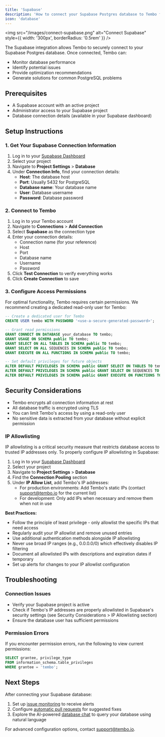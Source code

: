 ```yaml
---
title: 'Supabase'
description: 'How to connect your Supabase Postgres database to Tembo for AI-powered monitoring, optimization, and issue resolution.'
icon: 'database'
---
```


<img
	src="/images/connect-supabase.png"
	alt="Connect Supabase"
	style={{ width: '300px', borderRadius: '0.5rem' }}
/>

The Supabase integration allows Tembo to securely connect to your Supabase Postgres database. Once connected, Tembo can:

- Monitor database performance
- Identify potential issues
- Provide optimization recommendations
- Generate solutions for common PostgreSQL problems

## Prerequisites

- A Supabase account with an active project
- Administrator access to your Supabase project
- Database connection details (available in your Supabase dashboard)

## Setup Instructions

### 1. Get Your Supabase Connection Information

1. Log in to your [Supabase Dashboard](https://app.supabase.io/)
2. Select your project
3. Navigate to **Project Settings** > **Database**
4. Under **Connection Info**, find your connection details:
   - **Host**: The database host
   - **Port**: Usually 5432 for PostgreSQL
   - **Database name**: Your database name
   - **User**: Database username
   - **Password**: Database password

### 2. Connect to Tembo

1. Log in to your Tembo account
2. Navigate to **Connections** > **Add Connection**
3. Select **Supabase** as the connection type
4. Enter your connection details:
   - Connection name (for your reference)
   - Host
   - Port
   - Database name
   - Username
   - Password
5. Click **Test Connection** to verify everything works
6. Click **Create Connection** to save

### 3. Configure Access Permissions

For optimal functionality, Tembo requires certain permissions. We recommend creating a dedicated read-only user for Tembo:

```sql
-- Create a dedicated user for Tembo
CREATE USER tembo WITH PASSWORD '<use-a-secure-generated-password>';

-- Grant read permissions
GRANT CONNECT ON DATABASE your_database TO tembo;
GRANT USAGE ON SCHEMA public TO tembo;
GRANT SELECT ON ALL TABLES IN SCHEMA public TO tembo;
GRANT SELECT ON ALL SEQUENCES IN SCHEMA public TO tembo;
GRANT EXECUTE ON ALL FUNCTIONS IN SCHEMA public TO tembo;

-- Set default privileges for future objects
ALTER DEFAULT PRIVILEGES IN SCHEMA public GRANT SELECT ON TABLES TO tembo;
ALTER DEFAULT PRIVILEGES IN SCHEMA public GRANT SELECT ON SEQUENCES TO tembo;
ALTER DEFAULT PRIVILEGES IN SCHEMA public GRANT EXECUTE ON FUNCTIONS TO tembo;
```

## Security Considerations

- Tembo encrypts all connection information at rest
- All database traffic is encrypted using TLS
- You can limit Tembo's access by using a read-only user
- No sensitive data is extracted from your database without explicit permission

### IP Allowlisting

IP allowlisting is a critical security measure that restricts database access to trusted IP addresses only. To properly configure IP allowlisting in Supabase:

1. Log in to your [Supabase Dashboard](https://app.supabase.io/)
2. Select your project
3. Navigate to **Project Settings** > **Database**
4. Find the **Connection Pooling** section
5. Under **IP Allow List**, add Tembo's IP addresses:
   - For production environments: Add Tembo's static IPs (contact support@tembo.io for the current list)
   - For development: Only add IPs when necessary and remove them when not in use

**Best Practices:**

- Follow the principle of least privilege - only allowlist the specific IPs that need access
- Regularly audit your IP allowlist and remove unused entries
- Use additional authentication methods alongside IP allowlisting
- Never use broad IP ranges (e.g., 0.0.0.0/0) which effectively disables IP filtering
- Document all allowlisted IPs with descriptions and expiration dates if temporary
- Set up alerts for changes to your IP allowlist configuration

## Troubleshooting

### Connection Issues

- Verify your Supabase project is active
- Check if Tembo's IP addresses are properly allowlisted in Supabase's security settings (see Security Considerations > IP Allowlisting section)
- Ensure the database user has sufficient permissions

### Permission Errors

If you encounter permission errors, run the following to view current permissions:

```sql
SELECT grantee, privilege_type
FROM information_schema.table_privileges
WHERE grantee = 'tembo';
```

## Next Steps

After connecting your Supabase database:

1. Set up [issue monitoring](/solving/issues) to receive alerts
2. Configure [automatic pull requests](/solving/pull-requests) for suggested fixes
3. Explore the AI-powered [database chat](/chat) to query your database using natural language

For advanced configuration options, contact support@tembo.io.
